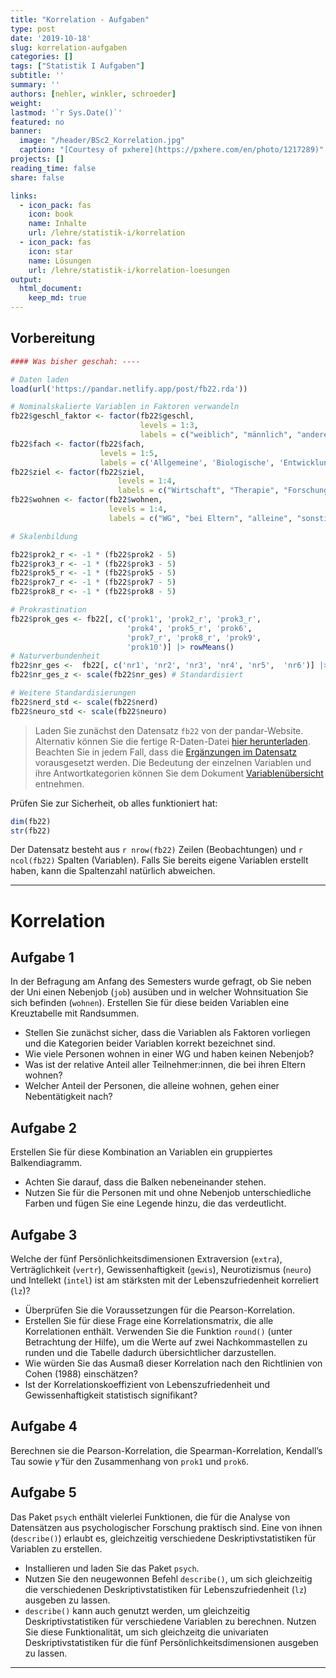 ```yaml
---
title: "Korrelation - Aufgaben" 
type: post
date: '2019-10-18' 
slug: korrelation-aufgaben
categories: [] 
tags: ["Statistik I Aufgaben"] 
subtitle: ''
summary: '' 
authors: [nehler, winkler, schroeder]
weight:
lastmod: '`r Sys.Date()`'
featured: no
banner:
  image: "/header/BSc2_Korrelation.jpg"
  caption: "[Courtesy of pxhere](https://pxhere.com/en/photo/1217289)"
projects: []
reading_time: false
share: false

links:
  - icon_pack: fas
    icon: book
    name: Inhalte
    url: /lehre/statistik-i/korrelation
  - icon_pack: fas
    icon: star
    name: Lösungen
    url: /lehre/statistik-i/korrelation-loesungen
output:
  html_document:
    keep_md: true
---
```



## Vorbereitung

```r
#### Was bisher geschah: ----

# Daten laden
load(url('https://pandar.netlify.app/post/fb22.rda'))  

# Nominalskalierte Variablen in Faktoren verwandeln
fb22$geschl_faktor <- factor(fb22$geschl,
                             levels = 1:3,
                             labels = c("weiblich", "männlich", "anderes"))
fb22$fach <- factor(fb22$fach,
                    levels = 1:5,
                    labels = c('Allgemeine', 'Biologische', 'Entwicklung', 'Klinische', 'Diag./Meth.'))
fb22$ziel <- factor(fb22$ziel,
                        levels = 1:4,
                        labels = c("Wirtschaft", "Therapie", "Forschung", "Andere"))
fb22$wohnen <- factor(fb22$wohnen, 
                      levels = 1:4, 
                      labels = c("WG", "bei Eltern", "alleine", "sonstiges"))

# Skalenbildung

fb22$prok2_r <- -1 * (fb22$prok2 - 5)
fb22$prok3_r <- -1 * (fb22$prok3 - 5)
fb22$prok5_r <- -1 * (fb22$prok5 - 5)
fb22$prok7_r <- -1 * (fb22$prok7 - 5)
fb22$prok8_r <- -1 * (fb22$prok8 - 5)

# Prokrastination
fb22$prok_ges <- fb22[, c('prok1', 'prok2_r', 'prok3_r',
                          'prok4', 'prok5_r', 'prok6',
                          'prok7_r', 'prok8_r', 'prok9', 
                          'prok10')] |> rowMeans()
# Naturverbundenheit
fb22$nr_ges <-  fb22[, c('nr1', 'nr2', 'nr3', 'nr4', 'nr5',  'nr6')] |> rowMeans()
fb22$nr_ges_z <- scale(fb22$nr_ges) # Standardisiert

# Weitere Standardisierungen
fb22$nerd_std <- scale(fb22$nerd)
fb22$neuro_std <- scale(fb22$neuro)

```

> Laden Sie zunächst den Datensatz `fb22` von der pandar-Website. Alternativ können Sie die fertige R-Daten-Datei [<i class="fas fa-download"></i> hier herunterladen](/daten/fb22.rda). Beachten Sie in jedem Fall, dass die [Ergänzungen im Datensatz](/post/korrelation/#prep) vorausgesetzt werden. Die Bedeutung der einzelnen Variablen und ihre Antwortkategorien können Sie dem Dokument [Variablenübersicht](/lehre/statistik-i/variablen.pdf) entnehmen.

Prüfen Sie zur Sicherheit, ob alles funktioniert hat: 

```r
dim(fb22)
str(fb22)
```

Der Datensatz besteht aus `r nrow(fb22)` Zeilen (Beobachtungen) und `r ncol(fb22)` Spalten (Variablen). Falls Sie bereits eigene Variablen erstellt haben, kann die Spaltenzahl natürlich abweichen.

***
# Korrelation

## Aufgabe 1

In der Befragung am Anfang des Semesters wurde gefragt, ob Sie neben der Uni einen Nebenjob (`job`) ausüben und in welcher Wohnsituation Sie sich befinden (`wohnen`). Erstellen Sie für diese beiden Variablen eine Kreuztabelle mit Randsummen.

  * Stellen Sie zunächst sicher, dass die Variablen als Faktoren vorliegen und die Kategorien beider Variablen korrekt bezeichnet sind. 
  * Wie viele Personen wohnen in einer WG und haben keinen Nebenjob? 
  * Was ist der relative Anteil aller Teilnehmer:innen, die bei ihren Eltern wohnen?
  * Welcher Anteil der Personen, die alleine wohnen, gehen einer Nebentätigkeit nach?

## Aufgabe 2

Erstellen Sie für diese Kombination an Variablen ein gruppiertes Balkendiagramm.

  * Achten Sie darauf, dass die Balken nebeneinander stehen.
  * Nutzen Sie für die Personen mit und ohne Nebenjob unterschiedliche Farben und fügen Sie eine Legende hinzu, die das verdeutlicht.


## Aufgabe 3

Welche der fünf Persönlichkeitsdimensionen Extraversion (`extra`), Verträglichkeit (`vertr`), Gewissenhaftigkeit (`gewis`), Neurotizismus (`neuro`) und Intellekt (`intel`) ist am stärksten mit der Lebenszufriedenheit korreliert (`lz`)?

  * Überprüfen Sie die Voraussetzungen für die Pearson-Korrelation.
  * Erstellen Sie für diese Frage eine Korrelationsmatrix, die alle Korrelationen enthält. Verwenden Sie die Funktion `round()` (unter Betrachtung der Hilfe), um die Werte auf zwei Nachkommastellen zu runden und die Tabelle dadurch übersichtlicher darzustellen.
  * Wie würden Sie das Ausmaß dieser Korrelation nach den Richtlinien von Cohen (1988) einschätzen?
  * Ist der Korrelationskoeffizient von Lebenszufriedenheit und Gewissenhaftigkeit statistisch signifikant?

## Aufgabe 4
Berechnen sie die Pearson-Korrelation, die Spearman-Korrelation, Kendall's Tau sowie $\hat{\gamma}$ für den Zusammenhang von `prok1` und `prok6`.

## Aufgabe 5

Das Paket `psych` enthält vielerlei Funktionen, die für die Analyse von Datensätzen aus psychologischer Forschung praktisch sind. Eine von ihnen (`describe()`) erlaubt es, gleichzeitig verschiedene Deskriptivstatistiken für Variablen zu erstellen.

  * Installieren und laden Sie das Paket `psych`.
  * Nutzen Sie den neugewonnen Befehl `describe()`, um sich gleichzeitig die verschiedenen Deskriptivstatistiken für Lebenszufriedenheit (`lz`) ausgeben zu lassen. 
  * `describe()` kann auch genutzt werden, um gleichzeitig Deskriptivstatistiken für verschiedene Variablen zu berechnen. Nutzen Sie diese Funktionalität, um sich gleichzeitg die univariaten Deskriptivstatistiken für die fünf Persönlichkeitsdimensionen ausgeben zu lassen.
    
***

